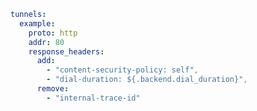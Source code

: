 ```yaml
tunnels:
  example:
    proto: http
    addr: 80
    response_headers:
      add:
        - "content-security-policy: self",
        - "dial-duration: ${.backend.dial_duration}",
      remove:
        - "internal-trace-id"
```
